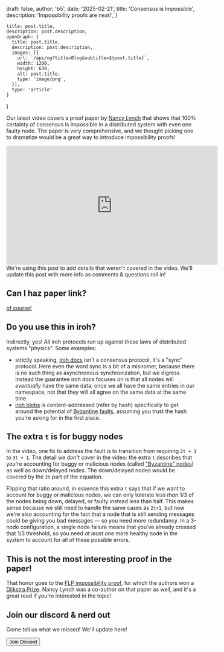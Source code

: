 
  draft: false,
  author: 'b5',
  date: '2025-02-21',
  title: 'Consensus is Impossible',
  description: 'Impossibility proofs are neat!',
}

    title: post.title,
    description: post.description,
    openGraph: {
      title: post.title,
      description: post.description,
      images: [{
        url: `/api/og?title=Blog&subtitle=${post.title}`,
        width: 1200,
        height: 630,
        alt: post.title,
        type: 'image/png',
      }],
      type: 'article'
    }
}


Our latest video covers a proof paper by [Nancy Lynch] that shows that 100% certainty of consensus is impossible in a distributed system with even one faulty node. The paper is very comprehensive, and we thought picking one to dramatize would be a great way to introduce impossibility proofs!

<iframe width="560" height="315" src="https://www.youtube.com/embed/_VAAC9Rt6H0?si=IWXKlPvoJ2qe6r9R" title="YouTube video player" frameborder="0" allow="accelerometer; autoplay; clipboard-write; encrypted-media; gyroscope; picture-in-picture; web-share" referrerpolicy="strict-origin-when-cross-origin" allowfullscreen></iframe>

<Note>
    We're using this post to add details that weren't covered in the video. We'll update this post with more info as comments & questions roll in!
</Note>

## Can I haz paper link?

[of course!](/papers/MIT-LCS-TM-394.pdf)

## Do you use this in iroh?

Indirectly, yes! All iroh protocols run up against these laws of distributed systems "physics". Some examples:
* strictly speaking, [iroh docs](/proto/iroh-docs) isn't a consensus protocol, it's a "sync" protocol. Here even the word sync is a bit of a misnomer, because there is no such thing as asynchronous synchronization, but we digress. Instead the guarantee iroh docs focuses on is that all nodes will _eventually_ have the same data, once we all have the same entries in our namespace, not that they will all agree on the same data at the same time.
* [iroh blobs](/proto/iroh-blobs) is content-addressed (refer by hash) specifically to get around the potential of [Byzantine faults][BFT], assuming you trust the hash you're asking for in the first place.

## The extra `t` is for buggy nodes

In the video, one fix to address the fault is to transition from requiring `2t + 1` to `3t + 1`. The detail we _don't_ cover in the video: the extra `t` describes that you're accounting for buggy or malicious nodes (called ["Byzantine" nodes][BFT]) as well as down/delayed nodes. The down/delayed nodes would be covered by the `2t` part of the equation.

Flipping that ratio around, in essence this extra `t` says that if we want to account for buggy or malicious nodes, we can only tolerate _less than_ 1/3 of the nodes being down, delayed, or faulty instead less than half. This makes sense because we still need to handle the same cases as `2t+1`, but now we're also accounting for the fact that a node that is still sending messages could be giving you bad messages — so you need more redundancy. In a 3-node configuration, a single node failure means that you've already crossed that 1/3 threshold, so you need _at least_ one more healthy node in the system to account for all of these possible errors.

## This is not the most interesting proof in the paper!

That honor goes to the [FLP impossibility proof](https://en.wikipedia.org/wiki/Consensus_(computer_science)#Solvability_results_for_some_agreement_problems), for which the authors won a [Dijkstra Prize]. Nancy Lynch was a co-author on that paper as well, and it's a great read if you're interested in the topic!

## Join our discord & nerd out

Come tell us what we missed! We'll update here!

<Button href="/discord">Join Discord</Button>
<br />
<br />
<br />

[BFT]: https://en.wikipedia.org/wiki/Byzantine_fault
[Dijkstra Prize]: https://www.sigops.org/awards/ewd/
[Nancy Lynch]: https://people.csail.mit.edu/lynch/
